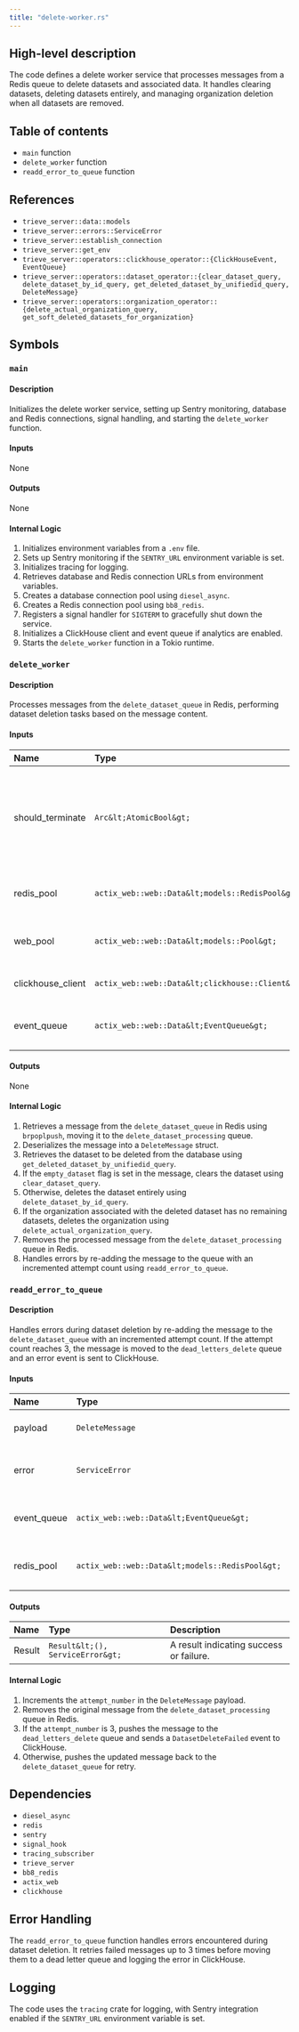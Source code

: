```yaml
---
title: "delete-worker.rs"
---
```


## High-level description
The code defines a delete worker service that processes messages from a Redis queue to delete datasets and associated data. It handles clearing datasets, deleting datasets entirely, and managing organization deletion when all datasets are removed.

## Table of contents
- `main` function
- `delete_worker` function
- `readd_error_to_queue` function

## References
- `trieve_server::data::models`
- `trieve_server::errors::ServiceError`
- `trieve_server::establish_connection`
- `trieve_server::get_env`
- `trieve_server::operators::clickhouse_operator::{ClickHouseEvent, EventQueue}`
- `trieve_server::operators::dataset_operator::{clear_dataset_query, delete_dataset_by_id_query, get_deleted_dataset_by_unifiedid_query, DeleteMessage}`
- `trieve_server::operators::organization_operator::{delete_actual_organization_query, get_soft_deleted_datasets_for_organization}`

## Symbols

### `main`
#### Description
Initializes the delete worker service, setting up Sentry monitoring, database and Redis connections, signal handling, and starting the `delete_worker` function.

#### Inputs
None

#### Outputs
None

#### Internal Logic
1. Initializes environment variables from a `.env` file.
2. Sets up Sentry monitoring if the `SENTRY_URL` environment variable is set.
3. Initializes tracing for logging.
4. Retrieves database and Redis connection URLs from environment variables.
5. Creates a database connection pool using `diesel_async`.
6. Creates a Redis connection pool using `bb8_redis`.
7. Registers a signal handler for `SIGTERM` to gracefully shut down the service.
8. Initializes a ClickHouse client and event queue if analytics are enabled.
9. Starts the `delete_worker` function in a Tokio runtime.

### `delete_worker`
#### Description
Processes messages from the `delete_dataset_queue` in Redis, performing dataset deletion tasks based on the message content.

#### Inputs
| Name | Type | Description |
|:-----|:-----|:------------|
| should_terminate | `Arc&lt;AtomicBool&gt;` | A shared atomic boolean flag indicating whether the worker should terminate. |
| redis_pool | `actix_web::web::Data&lt;models::RedisPool&gt;` | A shared Redis connection pool. |
| web_pool | `actix_web::web::Data&lt;models::Pool&gt;` | A shared database connection pool. |
| clickhouse_client | `actix_web::web::Data&lt;clickhouse::Client&gt;` | A shared ClickHouse client. |
| event_queue | `actix_web::web::Data&lt;EventQueue&gt;` | A shared ClickHouse event queue. |

#### Outputs
None

#### Internal Logic
1. Retrieves a message from the `delete_dataset_queue` in Redis using `brpoplpush`, moving it to the `delete_dataset_processing` queue.
2. Deserializes the message into a `DeleteMessage` struct.
3. Retrieves the dataset to be deleted from the database using `get_deleted_dataset_by_unifiedid_query`.
4. If the `empty_dataset` flag is set in the message, clears the dataset using `clear_dataset_query`.
5. Otherwise, deletes the dataset entirely using `delete_dataset_by_id_query`.
6. If the organization associated with the deleted dataset has no remaining datasets, deletes the organization using `delete_actual_organization_query`.
7. Removes the processed message from the `delete_dataset_processing` queue in Redis.
8. Handles errors by re-adding the message to the queue with an incremented attempt count using `readd_error_to_queue`.

### `readd_error_to_queue`
#### Description
Handles errors during dataset deletion by re-adding the message to the `delete_dataset_queue` with an incremented attempt count. If the attempt count reaches 3, the message is moved to the `dead_letters_delete` queue and an error event is sent to ClickHouse.

#### Inputs
| Name | Type | Description |
|:-----|:-----|:------------|
| payload | `DeleteMessage` | The original delete message. |
| error | `ServiceError` | The error encountered during processing. |
| event_queue | `actix_web::web::Data&lt;EventQueue&gt;` | A shared ClickHouse event queue. |
| redis_pool | `actix_web::web::Data&lt;models::RedisPool&gt;` | A shared Redis connection pool. |

#### Outputs
| Name | Type | Description |
|:-----|:-----|:------------|
| Result | `Result&lt;(), ServiceError&gt;` | A result indicating success or failure. |

#### Internal Logic
1. Increments the `attempt_number` in the `DeleteMessage` payload.
2. Removes the original message from the `delete_dataset_processing` queue in Redis.
3. If the `attempt_number` is 3, pushes the message to the `dead_letters_delete` queue and sends a `DatasetDeleteFailed` event to ClickHouse.
4. Otherwise, pushes the updated message back to the `delete_dataset_queue` for retry.

## Dependencies
- `diesel_async`
- `redis`
- `sentry`
- `signal_hook`
- `tracing_subscriber`
- `trieve_server`
- `bb8_redis`
- `actix_web`
- `clickhouse`

## Error Handling
The `readd_error_to_queue` function handles errors encountered during dataset deletion. It retries failed messages up to 3 times before moving them to a dead letter queue and logging the error in ClickHouse.

## Logging
The code uses the `tracing` crate for logging, with Sentry integration enabled if the `SENTRY_URL` environment variable is set.
